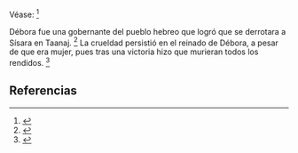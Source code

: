 Véase: <ref name="n0">{{lib|LU|150|3|1}}</ref> 

Débora fue una gobernante del pueblo hebreo que logró que se derrotara a Sísara en Taanaj. <ref name="n1">{{lib|LU|126|1|2}}</ref> La crueldad persistió en el reinado de Débora, a pesar de que era mujer, pues tras una victoria hizo que murieran todos los rendidos. <ref name="n2">{{lib|LU|70|1|17}}</ref> 

== Referencias ==

<references/>
